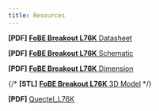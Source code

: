 ```yaml
---
title: Resources
---
```


**[PDF]** [**FoBE Breakout L76K** Datasheet](/assets/files/f2207/f2207.prj.datasheet.r1a.pdf)

**[PDF]** [**FoBE Breakout L76K** Schematic](/assets/files/f2207/f2207.prj.sch.r1a.pdf)

**[PDF]** [**FoBE Breakout L76K** Dimension](/assets/files/f2207/f2207.prj.dim.r1a.pdf)

{/* **[STL]** [**FoBE Breakout L76K** 3D Model](/assets/files/f2207/f2207.prj.model.r1a.stl) */}

**[PDF]** [Quectel_L76K](https://files.waveshare.com/upload/d/db/Quectel_L76K_Hardware_Design_V1.0.pdf)
